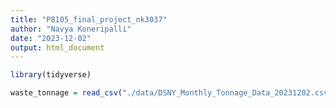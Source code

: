 ```yaml
---
title: "P8105_final_project_nk3037"
author: "Navya Koneripalli"
date: "2023-12-02"
output: html_document
---
```


```r
library(tidyverse)
```


```r
waste_tonnage = read_csv("./data/DSNY_Monthly_Tonnage_Data_20231202.csv")
```

